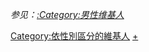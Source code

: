 ''参见：[[:Category:男性维基人|:Category:男性维基人]]''

[[Category:依性別區分的維基人|Category:依性別區分的維基人]]
[[Category:女性|+]]